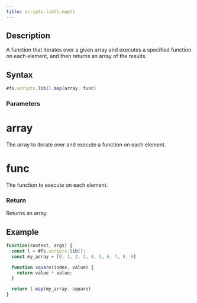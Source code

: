 ```yaml
---
title: scripts.lib().map()
---
```


## Description

A function that iterates over a given array and executes a specified function on each element, and then returns an array of the results.

## Syntax

```js
#fs.scripts.lib().map(array, func)
```

### Parameters

# array

The array to iterate over and execute a function on each element.

# func

The function to execute on each element.

### Return

Returns an array.

## Example

```js
function(context, args) {
  const l = #fs.scripts.lib();
  const my_array = [0, 1, 2, 3, 4, 5, 6, 7, 8, 9]

  function square(index, value) {
    return value * value;
  }

  return l.map(my_array, square)
}
```
